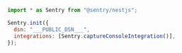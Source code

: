 <SignInNote />

```javascript {tabTitle: JavaScript}
import * as Sentry from "@sentry/nestjs";

Sentry.init({
  dsn: "___PUBLIC_DSN___",
  integrations: [Sentry.captureConsoleIntegration()],
});
```
